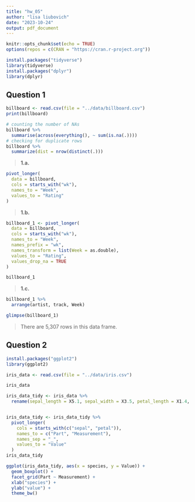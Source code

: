 ```yaml
---
title: "hw_05"
author: "lisa liubovich"
date: "2023-10-24"
output: pdf_document
---
```


```r
knitr::opts_chunk$set(echo = TRUE)
options(repos = c(CRAN = "https://cran.r-project.org"))
```

```r
install.packages("tidyverse")
library(tidyverse)
install.packages("dplyr")
library(dplyr)
```

## **Question 1**

```r
billboard <- read.csv(file = "../data/billboard.csv")
print(billboard)
```

```r
# counting the number of NAs
billboard %>%
  summarise(across(everything(), ~ sum(is.na(.))))
# checking for duplicate rows
billboard %>% 
  summarize(dist = nrow(distinct(.)))
```

> **1.a.**

```r
pivot_longer(
  data = billboard,
  cols = starts_with("wk"),
  names_to = "Week",
  values_to = "Rating"
)
```

> **1.b.**

```r
billboard_1 <- pivot_longer(
  data = billboard,
  cols = starts_with("wk"),
  names_to = "Week",
  names_prefix = "wk",
  names_transform = list(Week = as.double),
  values_to = "Rating",
  values_drop_na = TRUE
)

billboard_1
```

> **1.c.**

```r
billboard_1 %>% 
  arrange(artist, track, Week)
```

```r
glimpse(billboard_1)
```

> There are 5,307 rows in this data frame.

## **Question 2**

```r
install.packages("ggplot2")
library(ggplot2)
```

```r
iris_data <- read.csv(file = "../data/iris.csv")

iris_data
```

```r
iris_data_tidy <- iris_data %>% 
  rename(sepal_length = X5.1, sepal_width = X3.5, petal_length = X1.4, petal_width = X0.2, species = Iris.setosa)


iris_data_tidy <- iris_data_tidy %>%
  pivot_longer(
    cols = starts_with(c("sepal", "petal")),
    names_to = c("Part", "Measurement"),
    names_sep = "_",
    values_to = "Value"
  )
iris_data_tidy
```

```r
ggplot(iris_data_tidy, aes(x = species, y = Value)) +
  geom_boxplot() +
  facet_grid(Part ~ Measurement) +
  xlab("species") +
  ylab("value") +
  theme_bw()
```
